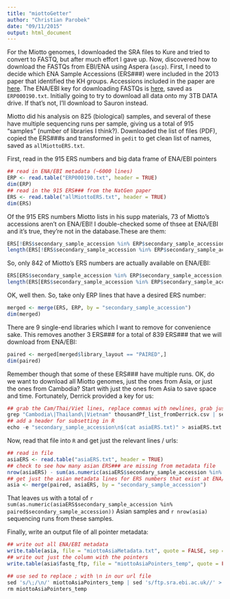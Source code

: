 ```yaml
---
title: "miottoGetter"
author: "Christian Parobek"
date: "09/11/2015"
output: html_document
---
```


For the Miotto genomes, I downloaded the SRA files to Kure and tried to convert to FASTQ, but after much effort I gave up. Now, discovered how to download the FASTQs from EBI/ENA using Aspera (`ascp`). First, I need to decide which ENA Sample Accessions (ERS###) were included in the 2013 paper that identified the KH groups. Accessions included in the paper are [here](http://www.nature.com/ng/journal/v45/n6/extref/ng.2624-S1.pdf). The ENA/EBI key for downloading FASTQs is [here](http://www.ebi.ac.uk/ena/data/warehouse/filereport?accession=ERP000190&result=read_run&fields=study_accession,secondary_study_accession,sample_accession,secondary_sample_accession,experiment_accession,run_accession,tax_id,scientific_name,instrument_model,library_layout,fastq_ftp,submitted_ftp,cram_index_ftp&download=txt), saved as `ERP000190.txt`. Initially going to try to download all data onto my 3TB DATA drive. If that's not, I'll download to Sauron instead.

Miotto did his analysis on 825 (biological) samples, and several of these have multiple sequencing runs per sample, giving us a total of 915 "samples" (number of libraries I think?). Downloaded the list of files (PDF), copied the ERS###s and transformed in `gedit` to get clean list of names, saved as `allMiottoERS.txt`. 

First, read in the 915 ERS numbers and big data frame of ENA/EBI pointers
```r
## read in ENA/EBI metadata (~6000 lines)
ERP <- read.table("ERP000190.txt", header = TRUE)
dim(ERP)
## read in the 915 ERS### from the NatGen paper
ERS <- read.table("allMiottoERS.txt", header = TRUE)
dim(ERS)
```

Of the 915 ERS numbers Miotto lists in his supp materials, 73 of Miotto's accessions aren't on ENA/EBI! I double-checked some of thsee at ENA/EBI and it's true, they're not in the database.These are them:
```r
ERS[!ERS$secondary_sample_accession %in% ERP$secondary_sample_accession,]
length(ERS[!ERS$secondary_sample_accession %in% ERP$secondary_sample_accession,])
```

So, only 842 of Miotto's ERS numbers are actually available on ENA/EBI:
```r
ERS[ERS$secondary_sample_accession %in% ERP$secondary_sample_accession,]
length(ERS[ERS$secondary_sample_accession %in% ERP$secondary_sample_accession,])
```

OK, well then. So, take only ERP lines that have a desired ERS number:
```r
merged <- merge(ERS, ERP, by = "secondary_sample_accession")
dim(merged)
```

There are 9 single-end libraries which I want to remove for convenience sake. This removes another 3 ERS### for a total of 839 ERS### that we will download from ENA/EBI:
```r
paired <- merged[merged$library_layout == "PAIRED",]
dim(paired)
```

Remember though that some of these ERS### have multiple runs. OK, do we want to download all Miotto genomes, just the ones from Asia, or just the ones from Cambodia? Start with just the ones from Asia to save space and time. Fortunately, Derrick provided a key for us:

```r
## grab the Cam/Thai/Viet lines, replace commas with newlines, grab just the ERS###
grep "Cambodia\|Thailand\|Vietnam" thousandPf_list_fromDerrick.csv | sed 's/\,/\n/g' | grep ERS > asiaERS.txt
## add a header for subsetting in R
echo -e "secondary_sample_accession\n$(cat asiaERS.txt)" > asiaERS.txt
```

Now, read that file into `R` and get just the relevant lines / urls:
```r
## read in file
asiaERS <- read.table("asiaERS.txt", header = TRUE)
## check to see how many asian ERS### are missing from metadata file
nrow(asiaERS) - sum(as.numeric(asiaERS$secondary_sample_accession %in% paired$secondary_sample_accession))
## get just the asian metadata lines for ERS numbers that exist at ENA/EBI
asia <- merge(paired, asiaERS, by = "secondary_sample_accession")
```

That leaves us with a total of `r sum(as.numeric(asiaERS$secondary_sample_accession %in% paired$secondary_sample_accession))` Asian samples and `r nrow(asia)` sequencing runs from these samples.

Finally, write an output file of all pointer metadata:
```r
## write out all ENA/EBI metadata
write.table(asia, file = "miottoAsiaMetadata.txt", quote = FALSE, sep = "\t")
## write out just the column with the pointers
write.table(asia$fastq_ftp, file = "miottoAsiaPointers_temp", quote = FALSE, sep = "\t", row.names = FALSE, col.names = FALSE)
```

```r
## use sed to replace ; with \n in our url file
sed 's/\;/\n/' miottoAsiaPointers_temp | sed 's/ftp.sra.ebi.ac.uk//' > miottoAsiaPointers.txt
rm miottoAsiaPointers_temp
```